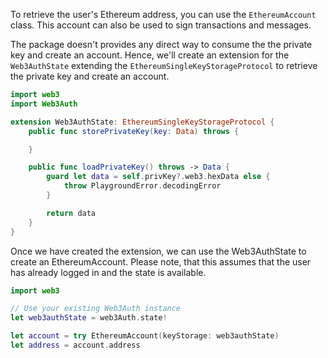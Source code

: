 To retrieve the user's Ethereum address, you can use the `EthereumAccount` class. This account can
also be used to sign transactions and messages.

The package doesn't provides any direct way to consume the the private key and create an account.
Hence, we'll create an extension for the `Web3AuthState` extending the
`EthereumSingleKeyStorageProtocol` to retrieve the private key and create an account.

```swift
import web3
import Web3Auth

extension Web3AuthState: EthereumSingleKeyStorageProtocol {
    public func storePrivateKey(key: Data) throws {

    }

    public func loadPrivateKey() throws -> Data {
        guard let data = self.privKey?.web3.hexData else {
            throw PlaygroundError.decodingError
        }

        return data
    }
}
```

Once we have created the extension, we can use the Web3AuthState to create an EthereumAccount.
Please note, that this assumes that the user has already logged in and the state is available.

```swift
import web3

// Use your existing Web3Auth instance
let web3authState = web3Auth.state!

let account = try EthereumAccount(keyStorage: web3authState)
let address = account.address
```
